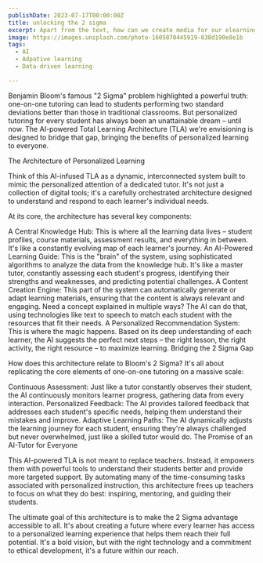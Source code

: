 ```yaml
---
publishDate: 2023-07-17T00:00:00Z
title: unlocking the 2 sigma 
excerpt: Apart from the text, how can we create media for our elearning both directly and indirectly
image: https://images.unsplash.com/photo-1605870445919-838d190e8e1b
tags:
  - AI
  - Adpative learning
  - Data-driven learning

---
```


Benjamin Bloom's famous "2 Sigma" problem highlighted a powerful truth: one-on-one tutoring can lead to students performing two standard deviations better than those in traditional classrooms. But personalized tutoring for every student has always been an unattainable dream – until now. The AI-powered Total Learning Architecture (TLA) we're envisioning is designed to bridge that gap, bringing the benefits of personalized learning to everyone.

The Architecture of Personalized Learning

Think of this AI-infused TLA as a dynamic, interconnected system built to mimic the personalized attention of a dedicated tutor. It's not just a collection of digital tools; it's a carefully orchestrated architecture designed to understand and respond to each learner's individual needs.


At its core, the architecture has several key components:

A Central Knowledge Hub: This is where all the learning data lives – student profiles, course materials, assessment results, and everything in between. It's like a constantly evolving map of each learner's journey.
An AI-Powered Learning Guide: This is the "brain" of the system, using sophisticated algorithms to analyze the data from the knowledge hub. It's like a master tutor, constantly assessing each student's progress, identifying their strengths and weaknesses, and predicting potential challenges.
A Content Creation Engine:  This part of the system can automatically generate or adapt learning materials, ensuring that the content is always relevant and engaging.  Need a concept explained in multiple ways? The AI can do that, using technologies like text to speech to match each student with the resources that fit their needs.
A Personalized Recommendation System: This is where the magic happens. Based on its deep understanding of each learner, the AI suggests the perfect next steps – the right lesson, the right activity, the right resource – to maximize learning.
Bridging the 2 Sigma Gap

How does this architecture relate to Bloom's 2 Sigma? It's all about replicating the core elements of one-on-one tutoring on a massive scale:

Continuous Assessment: Just like a tutor constantly observes their student, the AI continuously monitors learner progress, gathering data from every interaction.
Personalized Feedback: The AI provides tailored feedback that addresses each student's specific needs, helping them understand their mistakes and improve.
Adaptive Learning Paths:  The AI dynamically adjusts the learning journey for each student, ensuring they're always challenged but never overwhelmed, just like a skilled tutor would do.
The Promise of an AI-Tutor for Everyone

This AI-powered TLA is not meant to replace teachers. Instead, it empowers them with powerful tools to understand their students better and provide more targeted support. By automating many of the time-consuming tasks associated with personalized instruction, this architecture frees up teachers to focus on what they do best: inspiring, mentoring, and guiding their students.

The ultimate goal of this architecture is to make the 2 Sigma advantage accessible to all. It's about creating a future where every learner has access to a personalized learning experience that helps them reach their full potential. It's a bold vision, but with the right technology and a commitment to ethical development, it's a future within our reach.